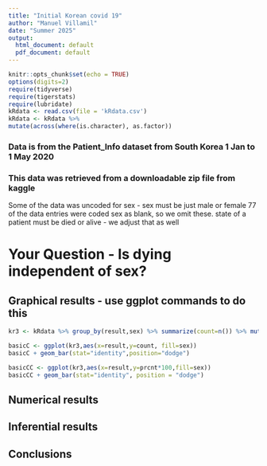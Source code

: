 ```yaml
---
title: "Initial Korean covid 19"
author: "Manuel Villamil"
date: "Summer 2025"
output:
  html_document: default
  pdf_document: default
---
```


```r
knitr::opts_chunk$set(echo = TRUE)
options(digits=2)
require(tidyverse)
require(tigerstats)
require(lubridate)
kRdata <- read.csv(file = 'kRdata.csv')
kRdata <- kRdata %>%
mutate(across(where(is.character), as.factor))

```
### Data is from the Patient_Info dataset from South Korea 1 Jan to 1 May 2020
### This data was retrieved from a downloadable zip file from kaggle

Some of the data was uncoded for sex - sex must be just male or female
77 of the data entries were coded sex  as blank, so we omit these.
state of a patient must be died or alive - we adjust that as well   
  
# Your Question - Is dying independent of sex?






## Graphical results - use ggplot commands to do this  


```r
kr3 <- kRdata %>% group_by(result,sex) %>% summarize(count=n()) %>% mutate(prcnt=count/sum(count))
```

```r
basicC <- ggplot(kr3,aes(x=result,y=count, fill=sex))
basicC + geom_bar(stat="identity",position="dodge")
```
```r
basicCC <- ggplot(kr3,aes(x=result,y=prcnt*100,fill=sex)) 
basicCC + geom_bar(stat="identity", position = "dodge")
```


  





  
## Numerical results


## Inferential results 




## Conclusions

